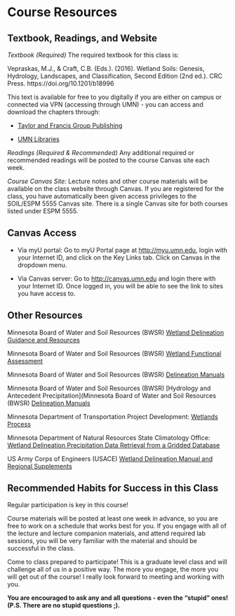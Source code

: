 # Course Resources

## Textbook, Readings, and Website

*Textbook (Required)* The required textbook for this class is:

Vepraskas, M.J., & Craft, C.B. (Eds.). (2016). Wetland Soils: Genesis, Hydrology, Landscapes, and Classification, Second Edition (2nd ed.). CRC Press. https://doi.org/10.1201/b18996

This text is available for free to you digitally if you are either on campus or connected via VPN (accessing through UMN) - you can access and download the chapters through:

-  [Taylor and Francis Group Publishing](https://www.taylorfrancis.com/books/edit/10.1201/b18996/wetland-soils-michael-vepraskas-christopher-craft)

- [UMN Libraries](https://primo.lib.umn.edu/discovery/search?query=any,contains,wetland%20soils%20vepraskas&tab=Everything&search_scope=TwinCitiesCampus_and_CI&sortby=date_d&vid=01UMN_INST:TWINCITIES&facet=frbrgroupid,include,9080023117238733320&lang=en&offset=0)

*Readings (Required & Recommended)* Any additional required or recommended readings will be posted to the course Canvas site each week.

*Course Canvas Site:* Lecture notes and other course materials will be available on the class website through Canvas. If you are registered for the class, you have automatically been given access privileges to the SOIL/ESPM 5555 Canvas site. There is a single Canvas site for both courses listed under ESPM 5555.

::: callout-tip
## Canvas Access

-   Via myU portal: Go to myU Portal page at <http://myu.umn.edu>, login with your Internet ID, and click on the Key Links tab. Click on Canvas in the dropdown menu.

-   Via Canvas server: Go to <http://canvas.umn.edu> and login there with your Internet ID. Once logged in, you will be able to see the link to sites you have access to.
:::

## Other Resources

Minnesota Board of Water and Soil Resources (BWSR) [Wetland Delineation Guidance and Resources](https://bwsr.state.mn.us/delineation-guidance-resources)

Minnesota Board of Water and Soil Resources (BWSR) [Wetland Functional Assessment](https://bwsr.state.mn.us/wetland-functional-assessment)

Minnesota Board of Water and Soil Resources (BWSR) [Delineation Manuals](https://bwsr.state.mn.us/delineation-manuals)

Minnesota Board of Water and Soil Resources (BWSR) [Hydrology and Antecedent Precipitation](Minnesota Board of Water and Soil Resources (BWSR) [Delineation Manuals](https://bwsr.state.mn.us/delineation-manuals)

Minnesota Department of Transportation Project Development: [Wetlands Process](https://www.dot.state.mn.us/project-development/subject-guidance/wetlands/process.html)

Minnesota Department of Natural Resources State Climatology Office: [Wetland Delineation Precipitation Data Retrieval from a Gridded Database](https://climateapps.dnr.state.mn.us/gridded_data/precip/wetland/wetland.asp)

US Army Corps of Engineers (USACE) [Wetland Delineation Manual and Regional Supplements](https://www.usace.army.mil/Missions/Civil-Works/Regulatory-Program-and-Permits/reg_supp/)

## Recommended Habits for Success in this Class

Regular participation is key in this course! 

Course materials will be posted at least one week in advance, so you are free to work on a schedule that works best for you. If you engage with all of the lecture and lecture companion materials, and attend required lab sessions, you will be very familiar with the material and should be successful in the class. 

Come to class prepared to participate! This is a graduate level class and will challenge all of us in a positive way. The more you engage, the more you will get out of the course! I really look forward to meeting and working with you. 

**You are encouraged to ask any and all questions - even the "stupid" ones! (P.S. There are no stupid questions ;).**
